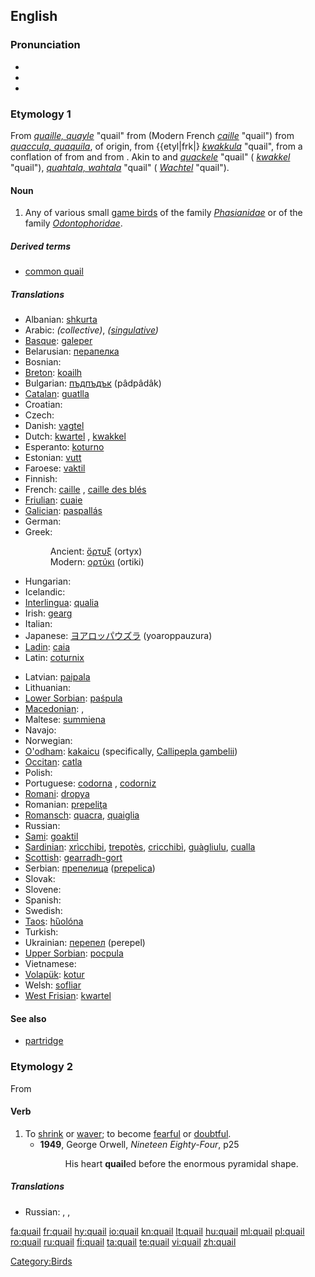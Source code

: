 {{wikipedia}}
==English==

===Pronunciation===
* {{IPA|/ˈkweɪl/}}
* {{audio|en-us-quail.ogg|Audio (US)}}
* {{rhymes|eɪl}}

===Etymology 1===
From {{etyl|enm|-}} ''[[quaille#Middle English|quaille, quayle]]'' "quail" from {{etyl|fro}} {{term|quaille}} (Modern French ''[[caille#French|caille]]'' "quail") from {{etyl|ML.}} ''[[quaccula|quaccula, quaquila]]'', of {{etyl|gem}} origin, from {{etyl|frk|} ''[[kwakkula#Frankish|kwakkula]]'' "quail", from a {{etyl|gem|-}} conflation of {{proto|Germanic|kwak-|to shake, swing|lang=en}} from {{proto|Indo-European|gwog-|to shake, swing|lang=en}} and {{proto|Germanic|hwahtalō|a bird, quail|lang=en}} from {{proto|Indo-European|kwokt-|quail|lang=en}}. Akin to {{etyl|dum|-}} and {{etyl|gml|-}} ''[[quackele#Middle Dutch|quackele]]'' "quail" ({{etyl|nl|-}} ''[[kwakkel#Dutch|kwakkel]]'' "quail"), {{etyl|goh|-}} ''[[wahtala#Old High German|quahtala, wahtala]]'' "quail" ({{etyl|de|-}} ''[[Wachtel#German|Wachtel]]'' "quail").


====Noun====
{{en-noun}}

# Any of various small [[game bird]]s of the family ''[[Phasianidae]]'' or of the family ''[[Odontophoridae]]''.

=====Derived terms=====
* [[common quail]]

=====Translations=====
{{trans-top|Any of various small game birds of the family Phasianidae or of the family Odontophoridae}}
* Albanian: [[shkurta]]
* Arabic: {{Arab|[[سمانى]]}} {{IPAchar|(sumānā)}} {{f}} ''(collective)'', {{Arab|[[سماناة]]}} {{IPAchar|(sumānāh)}} {{f}} ''([[singulative]])''
* [[Basque]]: [[galeper]]
* Belarusian: [[перапелка]] {{f}}
* Bosnian: {{t-|bs|prepelica|f}}
* [[Breton]]: [[koailh]]
* Bulgarian: [[пъдпъдък]] (pâdpâdâk) {{m}}
* [[Catalan]]: [[guatlla]] {{f}}
* Croatian: {{t-|hr|prepelica|f}}
* Czech: {{t-|cs|křepelka|f}}
* Danish: [[vagtel]]
* Dutch: [[kwartel]] {{m}}, [[kwakkel]] {{m}}
* Esperanto: [[koturno]]
* Estonian: [[vutt]]
* Faroese: [[vaktil]]
* Finnish: {{t+|fi|viiriäinen}}
* French: [[caille]] {{f}}, [[caille des blés]] {{f}}
* [[Friulian]]: [[cuaie]]
* [[Galician]]: [[paspallás]]
* German: {{t+|de|Wachtel|f}}
* Greek:
*: Ancient: [[ὄρτυξ]] (ortyx) {{m}}
*: Modern: [[ορτύκι]] (ortiki)
* Hungarian: {{t+|hu|fürj}}
* Icelandic: {{t+|is|kornhæna}}
* [[Interlingua]]: [[qualia]]
* Irish: [[gearg]]
* Italian: {{t+|it|quaglia|f}}
* Japanese: [[ヨアロッパウズラ]] (yoaroppauzura)
* [[Ladin]]: [[caia]] {{f}}
* Latin: [[coturnix]] {{f}}
{{trans-mid}}
* Latvian: [[paipala]]
* Lithuanian: {{t+|lt|putpelė|xs=Lithuanian}}
* [[Lower Sorbian]]: [[paśpula]]
* [[Macedonian]]: {{t|mk|потполошка|f|tr=potpóloška}},  {{t-|mk|препелица|f|tr=prepélica}}
* Maltese: [[summiena]] {{f}}
* Navajo: {{tø|nv|díłdánii}}
* Norwegian: {{t+|no|vaktel|m}}
* [[O'odham]]: [[kakaicu]] (specifically, [[Callipepla gambelii]])
* [[Occitan]]: [[catla]] {{f}}
* Polish: {{t+|pl|przepiórka|f}}
* Portuguese: [[codorna]] {{f}}, [[codorniz]] {{f}}
* [[Romani]]: [[dropya]] {{f}}
* Romanian: [[prepeliţa]]
* [[Romansch]]: [[quacra]], [[quaiglia]]
* Russian: {{t+|ru|перепел|m|tr=pérepel}}
* [[Sami]]: [[goaktil]]
* [[Sardinian]]: [[xrìcchibi]], [[trepotès]], [[cricchibì]], [[guàgliulu]], [[cualla]]
* [[Scottish]]: [[gearradh-gort]]
* Serbian: [[препелица]] ([[prepelica]]) {{f}}
* Slovak: {{t-|sk|prepelica|f}}
* Slovene: {{t+|sl|prepelica|f}}
* Spanish: {{t-|es|codorniz|f}}
* Swedish: {{t+|sv|vaktel}}
* [[Taos]]: [[hȕolóna]]
* Turkish: {{t+|tr|bıldırcın}}
* Ukrainian: [[перепел]] (perepel) {{m}}
* [[Upper Sorbian]]: [[pocpula]]
* Vietnamese: {{t-|vi|chim cút|xs=Vietnamese}}
* [[Volapük]]: [[kotur]]
* Welsh: [[sofliar]]
* [[West Frisian]]: [[kwartel]]
{{trans-bottom}}

====See also====
* [[partridge]]

===Etymology 2===
From {{etyl|dum}}

====Verb====
{{en-verb}}

# To [[shrink]] or [[waver]]; to become [[fearful]] or [[doubtful]].
#* '''1949''', George Orwell, ''Nineteen Eighty-Four'', p25
#*: His heart '''quail'''ed before the enormous pyramidal shape.

=====Translations=====
{{trans-top|To shrink or waver; to become fearful or doubtful}}
* Russian: {{t|ru|пасовать|sc=Cyrl}}, {{t|ru|робеть|sc=Cyrl}}, {{t|ru|трусить|sc=Cyrl}}
{{trans-mid}}
{{trans-bottom}}

[[Category:Birds]]

[[fa:quail]]
[[fr:quail]]
[[hy:quail]]
[[io:quail]]
[[kn:quail]]
[[lt:quail]]
[[hu:quail]]
[[ml:quail]]
[[pl:quail]]
[[ro:quail]]
[[ru:quail]]
[[fi:quail]]
[[ta:quail]]
[[te:quail]]
[[vi:quail]]
[[zh:quail]]